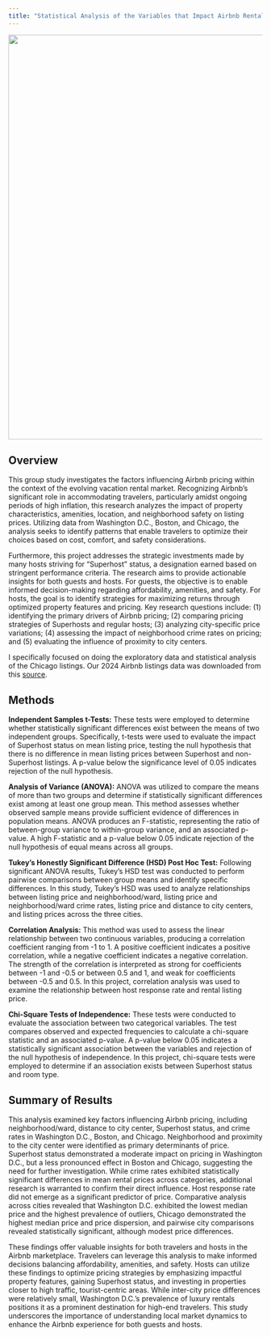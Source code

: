 ```yaml
---
title: "Statistical Analysis of the Variables that Impact Airbnb Rental Prices"
---
```

![](assets/airbnb.jpeg){width=800}


## Overview

This group study investigates the factors influencing Airbnb pricing within the context of the evolving vacation rental market. Recognizing Airbnb's significant role in accommodating travelers, particularly amidst ongoing periods of high inflation, this research analyzes the impact of property characteristics, amenities, location, and neighborhood safety on listing prices. Utilizing data from Washington D.C., Boston, and Chicago, the analysis seeks to identify patterns that enable travelers to optimize their choices based on cost, comfort, and safety considerations.

Furthermore, this project addresses the strategic investments made by many hosts striving for "Superhost" status, a designation earned based on stringent performance criteria. The research aims to provide actionable insights for both guests and hosts. For guests, the objective is to enable informed decision-making regarding affordability, amenities, and safety. For hosts, the goal is to identify strategies for maximizing returns through optimized property features and pricing. Key research questions include: (1) identifying the primary drivers of Airbnb pricing; (2) comparing pricing strategies of Superhosts and regular hosts; (3) analyzing city-specific price variations; (4) assessing the impact of neighborhood crime rates on pricing; and (5) evaluating the influence of proximity to city centers.

I specifically focused on doing the exploratory data and statistical analysis of the Chicago listings. Our 2024 Airbnb listings data was downloaded from this [source](https://insideairbnb.com/get-the-data/).

## Methods

**Independent Samples t-Tests:** These tests were employed to determine whether statistically significant differences exist between the means of two independent groups. Specifically, t-tests were used to evaluate the impact of Superhost status on mean listing price, testing the null hypothesis that there is no difference in mean listing prices between Superhost and non-Superhost listings. A p-value below the significance level of 0.05 indicates rejection of the null hypothesis.

**Analysis of Variance (ANOVA):** ANOVA was utilized to compare the means of more than two groups and determine if statistically significant differences exist among at least one group mean. This method assesses whether observed sample means provide sufficient evidence of differences in population means. ANOVA produces an F-statistic, representing the ratio of between-group variance to within-group variance, and an associated p-value. A high F-statistic and a p-value below 0.05 indicate rejection of the null hypothesis of equal means across all groups.

**Tukey's Honestly Significant Difference (HSD) Post Hoc Test:** Following significant ANOVA results, Tukey's HSD test was conducted to perform pairwise comparisons between group means and identify specific differences. In this study, Tukey's HSD was used to analyze relationships between listing price and neighborhood/ward, listing price and neighborhood/ward crime rates, listing price and distance to city centers, and listing prices across the three cities.

**Correlation Analysis:** This method was used to assess the linear relationship between two continuous variables, producing a correlation coefficient ranging from -1 to 1. A positive coefficient indicates a positive correlation, while a negative coefficient indicates a negative correlation. The strength of the correlation is interpreted as strong for coefficients between -1 and -0.5 or between 0.5 and 1, and weak for coefficients between -0.5 and 0.5. In this project, correlation analysis was used to examine the relationship between host response rate and rental listing price.

**Chi-Square Tests of Independence:** These tests were conducted to evaluate the association between two categorical variables. The test compares observed and expected frequencies to calculate a chi-square statistic and an associated p-value. A p-value below 0.05 indicates a statistically significant association between the variables and rejection of the null hypothesis of independence. In this project, chi-square tests were employed to determine if an association exists between Superhost status and room type.

## Summary of Results

This analysis examined key factors influencing Airbnb pricing, including neighborhood/ward, distance to city center, Superhost status, and crime rates in Washington D.C., Boston, and Chicago. Neighborhood and proximity to the city center were identified as primary determinants of price. Superhost status demonstrated a moderate impact on pricing in Washington D.C., but a less pronounced effect in Boston and Chicago, suggesting the need for further investigation. While crime rates exhibited statistically significant differences in mean rental prices across categories, additional research is warranted to confirm their direct influence. Host response rate did not emerge as a significant predictor of price. Comparative analysis across cities revealed that Washington D.C. exhibited the lowest median price and the highest prevalence of outliers, Chicago demonstrated the highest median price and price dispersion, and pairwise city comparisons revealed statistically significant, although modest price differences.

These findings offer valuable insights for both travelers and hosts in the Airbnb marketplace. Travelers can leverage this analysis to make informed decisions balancing affordability, amenities, and safety. Hosts can utilize these findings to optimize pricing strategies by emphasizing impactful property features, gaining Superhost status, and investing in properties closer to high traffic, tourist-centric areas. While inter-city price differences were relatively small, Washington D.C.'s prevalence of luxury rentals positions it as a prominent destination for high-end travelers. This study underscores the importance of understanding local market dynamics to enhance the Airbnb experience for both guests and hosts.
